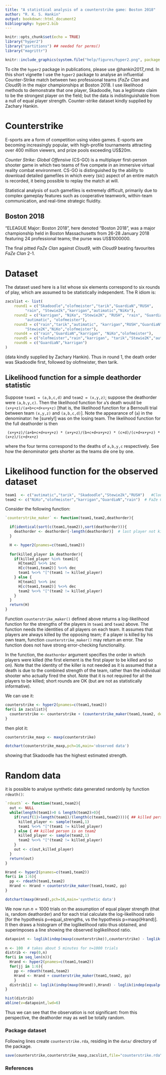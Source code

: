```yaml
---
title: "A statistical analysis of a counterstrike game: Boston 2018"
author: "R. K. S. Hankin"
output: bookdown::html_document2
bibliography: hyper2.bib
---
```


```r
knitr::opts_chunk$set(echo = TRUE)
library("hyper2")
library("partitions") ## needed for perms()
library("magrittr") 
```

```r
knitr::include_graphics(system.file("help/figures/hyper2.png", package = "hyper2"))
```

To cite the `hyper2` package in publications, please use @hankin2017_rmd.
In this short vignette I use the `hyper2` package to analyse an
influential Counter-Strike match between two professional teams (_FaZe
Clan_ and _Cloud9_) in the major championships at Boston 2018.  I use
likelihood methods to demonstrate that one player, Skadoodle, has a
legitimate claim to be the strongest player on the field; but the data
is indistinguishable from a null of equal player strength.
Counter-strike dataset kindly supplied by Zachary Hankin.

# Counterstrike

E-sports are a form of competition using video games.  E-sports are
becoming increasingly popular, with high-profile tournaments attracting
over 400 million viewers, and prize pools exceeding US$20m.

_Counter Strike: Global Offensive_ (CS-GO) is a multiplayer
first-person shooter game in which two teams of five compete in an
immersive virtual reality combat environment.  CS-GO is distinguished
by the ability to download detailed gamefiles in which every (sic)
aspect of an entire match is recorded, it being possible to replay the
match at will.

Statistical analysis of such gamefiles is extremely difficult,
primarily due to complex gameplay features such as cooperative
teamwork, within-team communication, and real-time strategic fluidity.



## Boston 2018

"ELEAGUE Major: Boston 2018", here denoted "Boston 2018", was a major
championship held in Boston Massachusetts from 26-28 January 2018
featuring 24 professional teams; the purse was US$1000000.  

The final pitted _FaZe Clan_ against _Cloud9_, with _Cloud9_ beating
favourites _FaZe Clan_ 2-1.  


# Dataset

The dataset used here is a list whose six elements correspond to six
rounds of play, which are assumed to be statistically independent.
The R idiom is:

```r
zacslist <- list(
    round1 = c("Skadoodle","olofmeister","tarik","GuardiaN","RUSH",
         "rain", "Stewie2k","karrigan","autimatic","NiKo"),
    round2 = c("karrigan", "NiKo", "Stewie2K", "RUSH", "rain", "GuardiaN",
         "autimatic", "olofmeister"),
    round3 = c("rain","tarik","autimatic", "karrigan","RUSH","GuardiaN",
         "Stewie2K","NiKo","olofmeister"),
    round4 = c("rain","GuardiaN","karrigan", "NiKo","olofmeister"),
    round5 = c("olofmeister","rain","karrigan", "tarik","Stewie2K","autimatic"),
    round6 = c("GuardiaN","karrigan")
)
```

(data kindly supplied by Zachary Hankin).  Thus in round 1, the death
order was Skadoodle first, followed by olofmeister, then tarik.


## Likelihood function for a simple deathorder statistic 

Suppose `team1 = (a,b,c,d)` and `team2 = (x,y,z)`; suppose the
deathorder were `(a,b,y,c)`.  Then the likelihood function for `a`'s
death would be `(x+y+z)/(a+b+c+d+x+y+z)` [that is, the likelihood
function for a Bernoulli trial between team `(x,y,z)` and
`(a,b,c,d)`].  Note the appearance of (`a`) in the denominator: he
[surely!] was on the losing team.  The likelihood function for the
full deathorder is then

```
 (x+y+z)/(a+b+c+d+x+y+z) * (x+y+z)/(b+c+d+x+y+z) * (c+d)/(c+d+x+y+z) * (x+z)/(c+d+x+z)
```

where the four terms correspond to the deaths of `a,b,y,c`
respectively.  See how the denominator gets shorter as the teams die
one by one.

# Likelihood function for the observed dataset


```r
team1  <- c("autimatic","tarik", "Skadoodle","Stewie2k","RUSH")   #Cloud9
team2 <- c("NiKo","olofmeister","karrigan","GuardiaN","rain")  # FaZe Clan
```

Consider the following function:

```r
`counterstrike_maker` <- function(team1,team2,deathorder){

  if(identical(sort(c(team1,team2)),sort(deathorder))){
    deathorder <- deathorder[-length(deathorder)]  # last player not killed
  }

  H <- hyper2(pnames=c(team1,team2))
  
  for(killed_player in deathorder){
    if(killed_player %in% team1){
      H[team2] %<>% inc
      H[c(team1,team2)] %<>% dec
      team1 %<>% "["(team1 != killed_player)      
    } else {
      H[team1] %<>% inc
      H[c(team1,team2)] %<>% dec
      team2 %<>% "["(team2 != killed_player)      
    }
  }
  return(H)
}
```

Function `counterstrike_maker()` defined above returns a
log-likelihood function for the strengths of the players in `team1`
and `team2` above.  The function needs the identities of all players
on each team.  It assumes that players are always killed by the
opposing team; if a player is killed by his own team, function
`counterstrike_maker()` may return an error.  The function does not
have strong error-checking functionality.

In the function, the `deathorder` argument specifies the order in
which players were killed (the first element is the first player to be
killed and so on).  Note that the identity of the killer is not needed
as it is assumed that a death is due to the combined strength of the
team, rather than the individual shooter who actually fired the shot.
Note that it is not required for all the players to be killed;
short rounds are OK (but are not as statistically informative).

We can use it:


```r
counterstrike <- hyper2(pnames=c(team1,team2))
for(i in zacslist){
  counterstrike <- counterstrike + (counterstrike_maker(team1,team2, deathorder=i))
}
```

then plot it:

```r
counterstrike_maxp <- maxp(counterstrike)
```


```r
dotchart(counterstrike_maxp,pch=16,main='observed data')
```

showing that Skadoodle has the highest estimated strength.

# Random data

it is possible to analyse synthetic data generated randomly by
function `rdeath()`:

```r

`rdeath` <- function(team1,team2){
  out <- NULL
  while(length(team1)>0 & length(team2)>0){
    if(runif(1)>length(team1)/(length(c(team1,team2)))){ ## killed person is on team1
      killed_player <- sample(team1,1)
      team1 %<>% "["(team1 != killed_player)      
    } else { ## killed person is on team2
      killed_player <- sample(team2,1)
      team2 %<>% "["(team2 != killed_player) 
    }
    out <- c(out,killed_player)
  }
  return(out)
}

Hrand <- hyper2(pnames=c(team1,team2))
for(i in 1:6){
  pp <- rdeath(team1,team2)
  Hrand <- Hrand + counterstrike_maker(team1,team2, pp)
}

dotchart(maxp(Hrand),pch=16,main='synthetic data')
```

We now run $n=1000$ trials on the assumption of equal player strength
(that is, random deathorder) and for each trial calculate the
log-likelihood ratio [for the hypothesis p=equal_strengths, vs the
hypothesis p=maxp(Hrand)].  It then draws a histogram of the
loglikelihood ratio thus obtained, and superimposes a line showing the
observed loglikelihood ratio.

```r

datapoint <- loglik(indep(maxp(counterstrike)),counterstrike) - loglik(indep(equalp(counterstrike)),counterstrike)
	
n <- 100  # takes about 5 minutes for n=1000 trials
distrib <- rep(0,n)
for(i in seq_len(n)){
  Hrand <- hyper2(pnames=c(team1,team2))
  for(jj in 1:6){
    pp <- rdeath(team1,team2)
    Hrand <- Hrand + counterstrike_maker(team1,team2, pp)
	}
  distrib[i] <- loglik(indep(maxp(Hrand)),Hrand) - loglik(indep(equalp(counterstrike)),Hrand)
}

hist(distrib)
abline(v=datapoint,lwd=6)
```

Thus we can see that the observation is not significant: from this
perspective, the deathorder may as well be totally random.



### Package dataset

Following lines create `counterstrike.rda`, residing in the `data/` directory of the package.

```r
save(counterstrike,counterstrike_maxp,zacslist,file="counterstrike.rda")
```





### References {-}